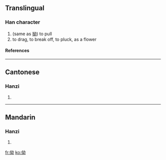 ==Translingual==
===Han character===
{{Han char|rad=人|as=05|sn=7|four=|canj=人女戈尸 (OVIS)}}
# (same as [[拗]]) to pull
# to drag, to break off, to pluck, as a flower
====References====
{{Han ref|kx=0097.050|hdz=10141.060|uh=3443|ud=13379}}

----
==Cantonese==
===Hanzi===
{{yue-hanzi|jyut=|y=au2, au3 paai1}}
# {{defn|Cantonese}}

----
==Mandarin==
===Hanzi===
{{cmn-hanzi|pin=[[ǎo]] ([[ao3]])|wg=ao<sup>3</sup>}}
# {{defn|Mandarin}}

[[fr:㑃]]
[[ko:㑃]]
